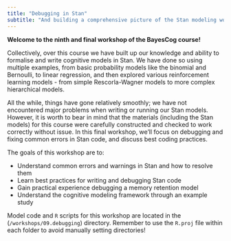 ```yaml
---
title: "Debugging in Stan"
subtitle: "And building a comprehensive picture of the Stan modeling workflow"
---
```


**Welcome to the ninth and final workshop of the BayesCog course!**

Collectively, over this course we have built up our knowledge and ability to formalise and write cognitive models in Stan. We have done so using multiple examples, from basic probability models like the binomial and Bernoulli, to linear regression, and then explored various reinforcement learning models - from simple Rescorla-Wagner models to more complex hierarchical models.

All the while, things have gone relatively smoothly; we have not encountered major problems when writing or running our Stan models. However, it is worth to bear in mind that the materials (including the Stan models) for this course were carefully constructed and checked to work correctly without issue. In this final workshop, we'll focus on debugging and fixing common errors in Stan code, and discuss best coding practices.

The goals of this workshop are to:

- Understand common errors and warnings in Stan and how to resolve them
- Learn best practices for writing and debugging Stan code
- Gain practical experience debugging a memory retention model
- Understand the cognitive modeling framework through an example study

:::{.callout-note title="Working directory for this workshop"}
Model code and `R` scripts for this workshop are located in the (`/workshops/09.debugging`) directory. Remember to use the `R.proj` file within each folder to avoid manually setting directories!
:::

